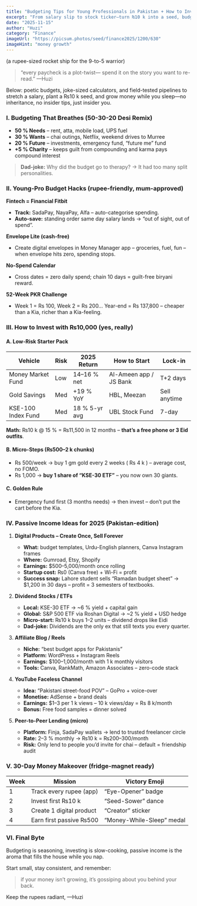 ```yaml
---
title: "Budgeting Tips for Young Professionals in Pakistan + How to Invest with ₨10,000 + Passive Income Ideas for 2025"
excerpt: "From salary slip to stock ticker—turn ₨10 k into a seed, budgets into blueprints, and side hustles into sunrise money. No jargon, just juice."
date: "2025-11-15"
author: "Huzi"
category: "Finance"
imageUrl: "https://picsum.photos/seed/finance2025/1200/630"
imageHint: "money growth"
---
```


(a rupee-sized rocket ship for the 9-to-5 warrior)

> “every paycheck is a plot-twist—
> spend it on the story you want to re-read.”
> —Huzi

Below: poetic budgets, joke-sized calculators, and field-tested pipelines to stretch a salary, plant a ₨10 k seed, and grow money while you sleep—no inheritance, no insider tips, just insider you.

### I. Budgeting That Breathes (50-30-20 Desi Remix)

-   **50 % Needs** – rent, atta, mobile load, UPS fuel
-   **30 % Wants** – chai outings, Netflix, weekend drives to Murree
-   **20 % Future** – investments, emergency fund, “future me” fund
-   **+5 % Charity** – keeps guilt from compounding and karma pays compound interest

> **Dad-joke:** Why did the budget go to therapy?
> → It had too many split personalities.

### II. Young-Pro Budget Hacks (rupee-friendly, mum-approved)

**Fintech = Financial Fitbit**

-   **Track:** SadaPay, NayaPay, Alfa – auto-categorise spending.
-   **Auto-save:** standing order same day salary lands → “out of sight, out of spend”.

**Envelope Lite (cash-free)**

-   Create digital envelopes in Money Manager app – groceries, fuel, fun – when envelope hits zero, spending stops.

**No-Spend Calendar**

-   Cross dates = zero daily spend; chain 10 days = guilt-free biryani reward.

**52-Week PKR Challenge**

-   Week 1 = Rs 100, Week 2 = Rs 200… Year-end = Rs 137,800 – cheaper than a Kia, richer than a Kia-feeling.

### III. How to Invest with ₨10,000 (yes, really)

#### A. Low-Risk Starter Pack

| Vehicle             | Risk   | 2025 Return  | How to Start         | Lock-in   |
| ------------------- | ------ | ------------ | -------------------- | --------- |
| Money Market Fund   | Low    | 14–16 % net  | Al-Ameen app / JS Bank | T+2 days  |
| Gold Savings        | Med    | +19 % YoY    | HBL, Meezan          | Sell anytime |
| KSE-100 Index Fund  | Med    | 18 % 5-yr avg| UBL Stock Fund       | 7-day     |

**Math:** ₨10 k @ 15 % = ₨11,500 in 12 months – **that’s a free phone or 3 Eid outfits**.

#### B. Micro-Steps (₨500–2 k chunks)

-   Rs 500/week → buy 1 gm gold every 2 weeks ( Rs 4 k ) – average cost, no FOMO.
-   Rs 1,000 → **buy 1 share of “KSE-30 ETF”** – you now own 30 giants.

#### C. Golden Rule

-   Emergency fund first (3 months needs) → then invest – don’t put the cart before the Kia.

### IV. Passive Income Ideas for 2025 (Pakistan-edition)

1.  **Digital Products – Create Once, Sell Forever**
    -   **What:** budget templates, Urdu-English planners, Canva Instagram frames
    -   **Where:** Gumroad, Etsy, Shopify
    -   **Earnings:** $500–5,000/month once rolling
    -   **Startup cost:** ₨0 (Canva free) + Wi-Fi = profit
    -   **Success snap:** Lahore student sells “Ramadan budget sheet” → $1,200 in 30 days – profit = 3 semesters of textbooks.

2.  **Dividend Stocks / ETFs**
    -   **Local:** KSE-30 ETF → ~6 % yield + capital gain
    -   **Global:** S&P 500 ETF via Roshan Digital → ~2 % yield + USD hedge
    -   **Micro-start:** ₨10 k buys 1–2 units – dividend drops like Eidi
    -   **Dad-joke:** Dividends are the only ex that still texts you every quarter.

3.  **Affiliate Blog / Reels**
    -   **Niche:** “best budget apps for Pakistanis”
    -   **Platform:** WordPress + Instagram Reels
    -   **Earnings:** $100–1,000/month with 1 k monthly visitors
    -   **Tools:** Canva, RankMath, Amazon Associates – zero-code stack

4.  **YouTube Faceless Channel**
    -   **Idea:** “Pakistani street-food POV” – GoPro + voice-over
    -   **Monetise:** AdSense + brand deals
    -   **Earnings:** $1–3 per 1 k views – 10 k views/day = Rs 8 k/month
    -   **Bonus:** Free food samples = dinner solved

5.  **Peer-to-Peer Lending (micro)**
    -   **Platform:** Finja, SadaPay wallets → lend to trusted freelancer circle
    -   **Rate:** 2–3 % monthly → ₨10 k = ₨200–300/month
    -   **Risk:** Only lend to people you’d invite for chai – default = friendship audit

### V. 30-Day Money Makeover (fridge-magnet ready)

| Week | Mission                       | Victory Emoji        |
| ---- | ----------------------------- | -------------------- |
| 1    | Track every rupee (app)       | “Eye-Opener” badge   |
| 2    | Invest first ₨10 k            | “Seed-Sower” dance   |
| 3    | Create 1 digital product      | “Creator” sticker    |
| 4    | Earn first passive ₨500       | “Money-While-Sleep” medal |

### VI. Final Byte

Budgeting is seasoning, investing is slow-cooking, passive income is the aroma that fills the house while you nap.

Start small, stay consistent, and remember:
> if your money isn’t growing, it’s gossiping about you behind your back.

Keep the rupees radiant,
—Huzi
